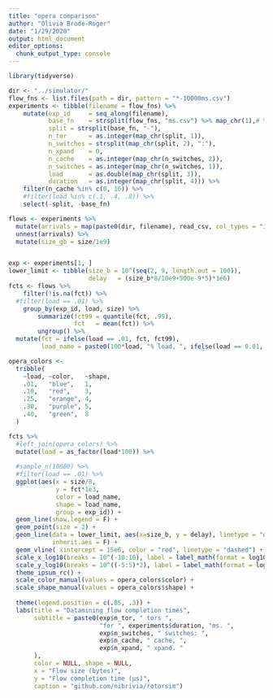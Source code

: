 ```yaml
---
title: "opera comparison"
author: "Olivia Brode-Roger"
date: "1/29/2020"
output: html_document
editor_options: 
  chunk_output_type: console
---
```


```r
library(tidyverse)
```

```r
dir <- "../simulator/"
flow_fns <- list.files(path = dir, pattern = "*-10000ms.csv")
experiments <- tibble(filename = flow_fns) %>%
    mutate(exp_id     = seq_along(filename),
           base_fn    = strsplit(flow_fns, "ms.csv") %>% map_chr(1),# %>% strsplit("drain-") %>% map_chr(2) ,
           split = strsplit(base_fn, "-"),
           n_tor      = as.integer(map_chr(split, 1)),
           n_switches = strsplit(map_chr(split, 2), ":"),
           n_xpand    = 0,
           n_cache    = as.integer(map_chr(n_switches, 2)),
           n_switches = as.integer(map_chr(n_switches, 1)),
           load       = as.double(map_chr(split, 3)),
           duration   = as.integer(map_chr(split, 4))) %>% 
    filter(n_cache %in% c(0, 16)) %>% 
    #filter(load %in% c(.1, .4, .8)) %>% 
    select(-split, -base_fn)

flows <- experiments %>% 
  mutate(arrivals = map(paste0(dir, filename), read_csv, col_types = "iciidddd")) %>% 
  unnest(arrivals) %>% 
  mutate(size_gb = size/1e9)


exp <- experiments[1, ]
lower_limit <- tibble(size_b = 10^(seq(2, 9, length.out = 100)),
                      delay   = (size_b*8/10e9+500e-9*5)*1e6)
fcts <- flows %>%
    filter(!is.na(fct)) %>% 
  #filter(load == .01) %>% 
    group_by(exp_id, load, size) %>% 
        summarize(fct99 = quantile(fct, .99),
                  fct   = mean(fct)) %>% 
        ungroup() %>% 
  mutate(fct = ifelse(load == .01, fct, fct99),
         load_name = paste0(100*load, "% load, ", ifelse(load == 0.01, "avg", "99%-ile")))

opera_colors <- 
  tribble(
    ~load, ~color,   ~shape,
    .01,   "blue",   1,
    .10,   "red",    3,
    .25,   "orange", 4,
    .30,   "purple", 5,
    .40,   "green",  8
  )

fcts %>% 
  #left_join(opera_colors) %>% 
  mutate(load = as_factor(load*100)) %>% 
  
  #sample_n(10000) %>% 
  #filter(load == .01) %>% 
  ggplot(aes(x = size/8,
             y = fct*1e3,
             color = load_name,
             shape = load_name,
             group = exp_id)) +
  geom_line(show.legend = F) +
  geom_point(size = 2) +
  geom_line(data = lower_limit, aes(x=size_b, y = delay), linetype = "dashed",
            inherit.aes = F) +
  geom_vline( xintercept = 15e6, color = "red", linetype = "dashed") +
  scale_x_log10(breaks = 10^(-10:10), label = label_math(format = log10)) +
  scale_y_log10(breaks = 10^((-5:5)*2), label = label_math(format = log10)) +
  theme_ipsum_rc() +
  scale_color_manual(values = opera_colors$color) +
  scale_shape_manual(values = opera_colors$shape) +
  
  theme(legend.position = c(.85, .3)) +
  labs(title = "Datamining flow completion times",
       subtitle = paste0(exp$n_tor, " tors ",
                         "for ", experiments$duration, "ms. ",
                         exp$n_switches, " switches: ",
                         exp$n_cache, " cache, ",
                         exp$n_xpand, " xpand. "
       ),
       color = NULL, shape = NULL,
       x = "Flow size (bytes)",
       y = "Flow completion time (μs)",
       caption = "github.com/nibrivia/rotorsim")

```
